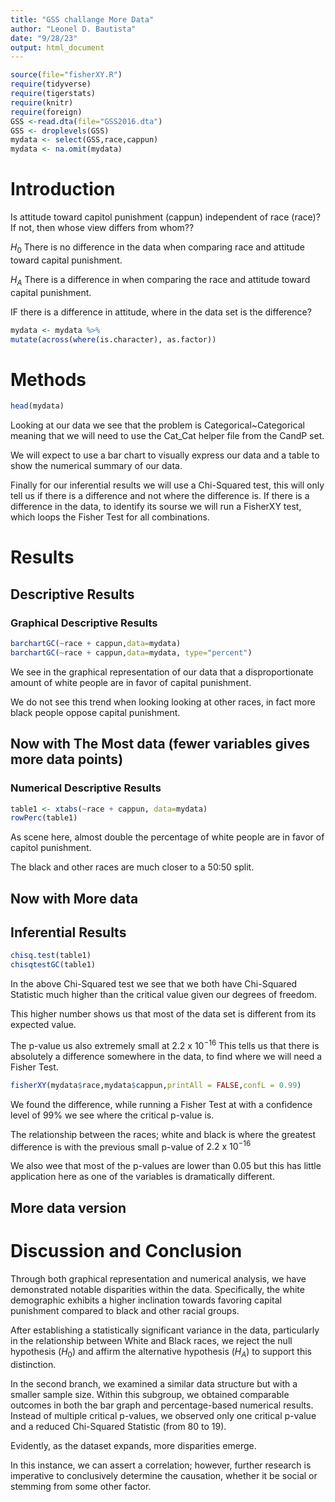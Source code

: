 ```yaml
---
title: "GSS challange More Data"
author: "Leonel D. Bautista"
date: "9/28/23"
output: html_document
---
```








```r
source(file="fisherXY.R")
require(tidyverse)
require(tigerstats)
require(knitr)
require(foreign)
GSS <-read.dta(file="GSS2016.dta")
GSS <- droplevels(GSS)
mydata <- select(GSS,race,cappun)
mydata <- na.omit(mydata)
```

# Introduction

<!--In this section you explain what you are trying to show.  Where did the data come from?  What is the research or other question you are trying to answer?.  If you skimp in this section expect to be marked down in your grade. Paint a picture of the project a couple of paragraphs is expected!-->

Is attitude toward capitol punishment (cappun) independent of race (race)?
If not, then whose view differs from whom??

$H_0$ There is no difference in the data when comparing race and attitude toward capital punishment.   

$H_A$ There is a difference in when comparing the race and attitude toward capital punishment.   

IF there is a difference in attitude, where in the data set is the difference?   

```r
mydata <- mydata %>%
mutate(across(where(is.character), as.factor))
```

# Methods

<!--Decide on your methods:  use "variable analysis" or other appropriate descriptors.  Make sure to choose at least one graphical method and at least one numerical method. Discuss what data manipulations may be needed for example subsetting or other binning procedures and what sort of graphical displays and inferential tools will be used!-->

```r
head(mydata)
```

Looking at our data we see that the problem is Categorical~Categorical meaning that we will need to use the Cat_Cat helper file from the CandP set.   

We will expect to use a bar chart to visually express our data and a table to show the numerical summary of our data.   

Finally for our inferential results we will use a Chi-Squared test, this will only tell us if there is a difference and not where the difference is.
If there is a difference in the data, to identify its sourse we will run a FisherXY test, which loops the Fisher Test for all combinations.   

# Results

<!--Divide this section into two sub-sections:  One for your descriptive  results and one for your inferential results.!-->

## Descriptive Results

### Graphical Descriptive Results

<!--Graphical results here.  Make sure to show your code.  Provide appropriate labels for axes, giving units if possible, and provide a good title for the graph, too.  Use the graphical results to describe the patterns if any that exist in the data as focused toward the research question. Bottom line is to explain the features of the graph that are relevant to conforming or departing to what is expected by your null hypothesis !-->

```r
barchartGC(~race + cappun,data=mydata)
barchartGC(~race + cappun,data=mydata, type="percent")

```

We see in the graphical representation of our data that a disproportionate amount of white people are in favor of capital punishment.   

We do not see this trend when looking looking at other races, in fact more black people oppose capital punishment.   

## Now with The Most data (fewer variables gives more data points)



### Numerical Descriptive Results

<!--Numerical results go here. Use the numerical results to describe the patterns if any that exist in the data as focused toward the research question!-->

```r
table1 <- xtabs(~race + cappun, data=mydata)
rowPerc(table1)
```

As scene here, almost double the percentage of white people are in favor of capitol punishment.   

The black and other races are much closer to a 50:50 split.   

## Now with More data



## Inferential Results

<!--State hypothesis clearly.  Make sure your discussion of the inferential test covers all the aspects that the test output produces, such as test statistic, p-value etc.  Make a decision about the null hypothesis, explain the assumptions on which the selected test/procedure was based, and why the chosen procedure satisfys the assumptions and is appropriate to answer the research question!-->

```r
chisq.test(table1)
chisqtestGC(table1)
```

In the above Chi-Squared test we see that we both have Chi-Squared Statistic much higher than the critical value given our degrees of freedom.  

This higher number shows us that most of the data set is different from its expected value.    

The p-value us also extremely small at $2.2 \text{ x } 10^{-16}$
This tells us that there is absolutely a difference somewhere in the data, to find where we will need a Fisher Test.   

```r
fisherXY(mydata$race,mydata$cappun,printAll = FALSE,confL = 0.99)
```

We found the difference, while running a Fisher Test at with a confidence level of 99% we see where the critical p-value is.   

The relationship between the races; white and black is where the greatest difference is with the previous small p-value of $2.2 \text{ x } 10^{-16}$   

We also wee that most of the p-values are lower than 0.05 but this has little application here as one of the variables is dramatically different.   

## More data version


# Discussion and Conclusion

<!--Discussion and conclusion here.  If you found a relationship be sure to consider whether the relationship occurs because one of the variavbles causes the other, or whether they perhasps are related for some other reason.  Watch the chapter 6 videos from the GeorgeTown videos collection.!-->

Through both graphical representation and numerical analysis, we have demonstrated notable disparities within the data. Specifically, the white demographic exhibits a higher inclination towards favoring capital punishment compared to black and other racial groups.   

After establishing a statistically significant variance in the data, particularly in the relationship between White and Black races, we reject the null hypothesis ($H_0$) and affirm the alternative hypothesis ($H_A$) to support this distinction.   

In the second branch, we examined a similar data structure but with a smaller sample size. Within this subgroup, we obtained comparable outcomes in both the bar graph and percentage-based numerical results. Instead of multiple critical p-values, we observed only one critical p-value and a reduced Chi-Squared Statistic (from 80 to 19).   

Evidently, as the dataset expands, more disparities emerge.   

In this instance, we can assert a correlation; however, further research is imperative to conclusively determine the causation, whether it be social or stemming from some other factor.   
